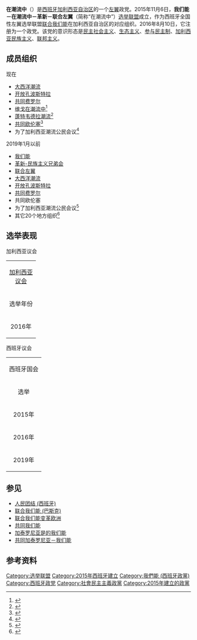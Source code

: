 {{Infobox political party
| name = 在潮流中
| native_name = En Marea
| logo = En Marea Logo (2017).svg
| colorcode = #1450FF
| spokesperson =[[路易斯·比利亚雷斯|路易斯·比利亚雷斯]]
| ideology = {{Nowrap|[[民主社会主义|民主社会主义]]<br />[[环境保护主义|环境保护主义]]<br />[[参与民主制|参与民主]]<br />[[加利西亞民族主義|加利西亞民族主義]]<br />[[联邦主义|联邦主义]]}}
| headquarters = [[加利西亚_(西班牙)|加利西亚自治区]][[拉科鲁尼亚省|拉科鲁尼亚省]][[阿梅斯|阿梅斯]]
| international = 
| website = {{url|http://enmarea.gal/}}
| country = 西班牙
| slogan = Hai marea!
| founded = 2015年11月6日{{small|（选举联盟）}}<br/>2016年8月10日{{small|（政党）}}
| newspaper = 
| youth_wing = 
| membership_year = 2018年
| membership = 4877<ref>{{cite web|url=https://www.galiciaconfidencial.com/noticia/81577-resultados-definitivos-primarias-marea-ratifican-vitoria-villares |title=Os resultados definitivos das primarias de En Marea ratifican a vitoria de Villares|work=Galicia Confidencial|date=2018-12-27}}</ref>
| merger =
| position = [[左翼|左翼]]
| national =[[联合我们能|联合我们能]]（2019年以前）
| european = 
| europarl = 
| affiliation1_title = 
| affiliation1 = 
| student_wing = 
| colors = {{Color box|#1450FF|border=darkgray}} [[藍色|藍色]]
| seats5_title =[[2019年西班牙市镇选举|市长]]
| seats5 = {{Composition bar|55|3721|hex=#1450FF}}
| seats4_title =[[2019年西班牙市镇选举|市镇议员]]
| seats4 = {{Composition bar|1|313|hex=#1450FF}}
| seats3_title = [[加利西亚议会|加利西亚议会]]<ref>{{cite web|author=Lombao, D|date=2019|url=https://praza.gal/politica/villares-certifica-a-ruptura-do-grupo-de-en-marea-e-marcha-ao-mixto-con-outros-tres-deputados|title=Villares certifica a ruptura do grupo de En Marea e marcha ao Mixto con outros tres deputados|work=Praza Pública|accessdate=2019-09-11|archive-date=2019-06-28|archive-url=https://web.archive.org/web/20190628092531/https://praza.gal/politica/villares-certifica-a-ruptura-do-grupo-de-en-marea-e-marcha-ao-mixto-con-outros-tres-deputados|dead-url=no}}</ref>
| seats3 = {{Composition bar|4|75|hex=#1450FF}}
| seats1_title = [[眾議院_(西班牙)|眾議院]]
| seats1 = {{Composition bar|0|23|hex=#1450FF}}
| seats2_title = [[參議院_(西班牙)|參議院]]<ref>{{cite web |url=http://www.senado.es/web/composicionorganizacion/gruposparlamentarios/composiciongruposparlamentarios/fichaGrupoParlamentario/index.html?id=804 |title=Senado de España. Grupo Izquierda Confedera |accessdate=2019-09-11 |archive-date=2019-09-09 |archive-url=https://web.archive.org/web/20190909203012/http://www.senado.es/web/composicionorganizacion/gruposparlamentarios/composiciongruposparlamentarios/fichaGrupoParlamentario/index.html?id=804 |dead-url=no }}</ref>
| seats2 = {{Composition bar|1|18|hex=#1450FF}}
| symbol = 
}}
'''在潮流中'''（{{lang-gl|En Marea}}）是[[西班牙|西班牙]][[加利西亚自治区|加利西亚自治区]]的一个[[左翼|左翼]]政党。2015年11月6日，'''我们能－在潮流中－革新－联合左翼'''（简称“在潮流中”）[[选举联盟|选举联盟]]成立，作为西班牙全国性左翼选举联盟[[联合我们能|联合我们能]]在加利西亚自治区的对应组织。2016年8月10日，它注册为一个政党。该党的意识形态是[[民主社会主义|民主社会主义]]、[[生态主义|生态主义]]、[[参与民主制|参与民主制]]、[[加利西亚民族主义|加利西亚民族主义]]、[[联邦主义|联邦主义]]。

==成员组织==
;现在
*[[大西洋潮流|大西洋潮流]]
*[[开放孔波斯特拉|开放孔波斯特拉]]
*[[共同费罗尔|共同费罗尔]]
*[[维戈在潮流中|维戈在潮流中]]<ref>{{cite web|url=http://www.mareadevigo.org/a-marea-de-vigo-decidiu-na-asamblea-celebrada-onte-apoiar-a-candidatura-de-en-marea-para-as-vindeiras-elecions-do-20-de-decembro/|title=A Marea de Vigo decidiu na asamblea celebrada onte apoiar a candidatura de En Marea para as vindeiras elecións do 20 de decembro|accessdate=2017-06-01|archive-date=2018-07-15|archive-url=https://web.archive.org/web/20180715181841/http://www.mareadevigo.org/a-marea-de-vigo-decidiu-na-asamblea-celebrada-onte-apoiar-a-candidatura-de-en-marea-para-as-vindeiras-elecions-do-20-de-decembro/|dead-url=no}}</ref>
*[[蓬特韦德拉潮流|蓬特韦德拉潮流]]<ref>{{cite web|url=http://mareapontevedra.org/marea-pontevedra-sumase-a-en-marea-coa-idea-de-que-tras-o-20d-se-converta-no-novo-proxecto-comun-cooperativo-democratico-e-cidadan/|title=Marea Pontevedra súmase a En Marea, coa idea de que tras o 20D se converta no novo proxecto común cooperativo democrático e cidadán|accessdate=2015-11-21|date=2015-11-13|language=gl|work=Marea Pontevedra|archive-date=2015-11-22|archive-url=https://web.archive.org/web/20151122115257/http://mareapontevedra.org/marea-pontevedra-sumase-a-en-marea-coa-idea-de-que-tras-o-20d-se-converta-no-novo-proxecto-comun-cooperativo-democratico-e-cidadan/|dead-url=yes}}</ref>
*[[共同欧伦塞|共同欧伦塞]]<ref>{{cite web|url=http://www.europapress.es/galicia/noticia-ourense-comun-apoyara-candidatura-marea-proximas-elecciones-generales-20151126183834.html|title=Ourense en Común apoyará la candidatura En Marea para las próximas elecciones generales|work=Europa Press|date=2015-11-26|accessdate=2019-09-11|archive-date=2019-05-28|archive-url=https://web.archive.org/web/20190528142336/https://www.europapress.es/galicia/noticia-ourense-comun-apoyara-candidatura-marea-proximas-elecciones-generales-20151126183834.html|dead-url=no}}</ref>
*为了加利西亚潮流公民会议<ref>{{cite web|url=http://www.lavozdegalicia.es/noticia/galicia/2015/11/06/encontro-unha-marea-galega-aprueba-sumarse-coalicion-podemos-anova-eu/0003_201511201511061446805370640.htm|title=Encontro por unha Marea Galega aprueba sumarse a la coalición de Podemos, Anova y EU|date=2015-11-06|language=gl|work=[[La_Voz_de_Galicia|La Voz de Galicia]]|accessdate=2016-06-23|archive-date=2016-03-08|archive-url=https://web.archive.org/web/20160308040633/http://www.lavozdegalicia.es/noticia/galicia/2015/11/06/encontro-unha-marea-galega-aprueba-sumarse-coalicion-podemos-anova-eu/0003_201511201511061446805370640.htm|dead-url=no}}</ref>

;2019年1月以前
*[[我们能|我们能]]
*[[革新-民族主义兄弟会|革新-民族主义兄弟会]]
*[[联合左翼_(加利西亚)|联合左翼]]
*[[大西洋潮流|大西洋潮流]]
*[[开放孔波斯特拉|开放孔波斯特拉]]
*[[共同费罗尔|共同费罗尔]]
*共同欧伦塞
*为了加利西亚潮流公民会议<ref>{{cite news |url=http://www.lavozdegalicia.es/noticia/galicia/2015/11/06/encontro-unha-marea-galega-aprueba-sumarse-coalicion-podemos-anova-eu/0003_201511201511061446805370640.htm |title=Meeting by a Galician Tide approves joining the coalition of Podemos, Anova and EU |language=gl |publisher=[[La_Voz_de_Galicia|La Voz de Galicia]] |date=2015-11-06 |accessdate=2016-06-23 |archive-date=2016-03-08 |archive-url=https://web.archive.org/web/20160308040633/http://www.lavozdegalicia.es/noticia/galicia/2015/11/06/encontro-unha-marea-galega-aprueba-sumarse-coalicion-podemos-anova-eu/0003_201511201511061446805370640.htm |dead-url=no }}</ref>
*其它20个地方组织<ref>{{Cite web |url=http://mareatlantica.org/encontro-de-mareas-cidadas/ |title=Encontro de Mareas Cidadás. |accessdate=2016-06-23 |archive-date=2016-07-11 |archive-url=https://web.archive.org/web/20160711033708/http://mareatlantica.org/encontro-de-mareas-cidadas/ |dead-url=no }}</ref>

==选举表现==
;加利西亚议会

{| class="wikitable" style="font-size:97%;"
|-
| align="center" colspan="6"| [[加利西亚议会|加利西亚议会]]
|-
! width="65"| 选举年份
! width="115"| 总票数
! width="40"| %
! 议席数
! width="90"| 状态
! 领导人
|-
! 2016年
| 273,523 (#2)
| 19.07
| {{Composition bar|14|75|hex=#1450FF}}
| style="background-color:#fcc;"| 反对党
| 路易斯·比利亚雷斯
|}

;西班牙议会
{| class="wikitable" style="font-size:97%; text-align:left;"
|-
| colspan="8" align="center"| 西班牙国会
|-
! rowspan="3"| 选举
! colspan="7"| 加利西亚
|-
! colspan="5"| [[眾議院_(西班牙)|眾議院]]
! colspan="2"| 参议院
|-
! 票数
! %
! 排名
! 议席数
! +/–
! 议席数
! +/–
|-
! 2015年
| 410,698
| 25.01
| 2
| {{Composition bar|6|23|hex=#1450FF}}
| [[File:Green_Arrow_Up_Darker.svg|10px]]6
| {{Composition bar|2|16|hex=#1450FF}}
| [[File:Green_Arrow_Up_Darker.svg|10px]]2
|-
! 2016年
| 347,542
| 22.18
| 3
| {{Composition bar|5|23|hex=#1450FF}}
| [[File:Red_Arrow_Down.svg|10px]]1
| {{Composition bar|1|16|hex=#1450FF}}
| [[File:Red_Arrow_Down.svg|10px]]1
|-
! 2019年
| 17,899
| 1.09
| 7
| {{Composition bar|0|23|hex=#1450FF}}
| [[File:Red_Arrow_Down.svg|10px]]5
| {{Composition bar|0|16|hex=#1450FF}}
| [[File:Red_Arrow_Down.svg|10px]]1
|}

==参见==
*[[人民团结_(西班牙)|人民团结 (西班牙)]]
*[[联合我们能_(巴斯克)|联合我们能 (巴斯克)]]
* [[联合我们能变革欧洲|联合我们能变革欧洲]]
* [[共同我们能|共同我们能]]
* [[加泰罗尼亚是的我们能|加泰罗尼亚是的我们能]]
* [[共同加泰罗尼亚－我们能|共同加泰罗尼亚－我们能]]

==参考资料==
{{reflist|2}}

{{西班牙政党}}

[[Category:选举联盟|Category:选举联盟]]
[[Category:2015年西班牙建立|Category:2015年西班牙建立]]
[[Category:我們能_(西班牙政黨)|Category:我們能 (西班牙政黨)]]
[[Category:西班牙政党|Category:西班牙政党]]
[[Category:社會民主主義政黨|Category:社會民主主義政黨]]
[[Category:2015年建立的政黨|Category:2015年建立的政黨]]